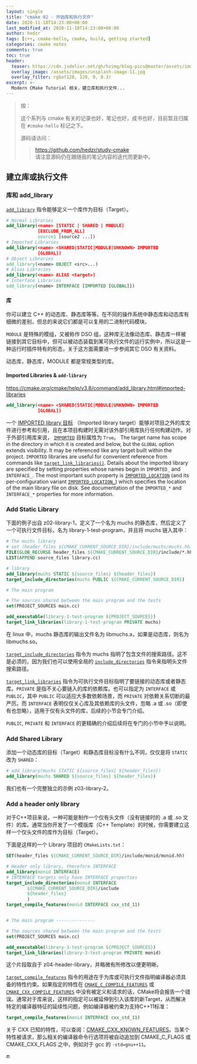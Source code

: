```yaml
---
layout: single
title: "cmake 02 - 开始库和执行文件"
date: 2020-11-18T14:23:00+08:00
last_modified_at: 2020-11-18T14:23:00+08:00
author: hedzr
tags: [c++, cmake-hello, cmake, build, getting started]
categories: cmake notes
comments: true
toc: true
header:
  teaser: https://cdn.jsdelivr.net/gh/hzimg/blog-pics@master/assets/images/unsplash-image-11.jpg
  overlay_image: /assets/images/unsplash-image-11.jpg
  overlay_filter: rgba(128, 128, 0, 0.3)
excerpt: >-
  Modern CMake Tutorial 相关，建立库和执行文件...
---
```


> 按：
>
> 这个系列与 cmake 有关的记录也好，笔记也好，成书也好，目前暂且归属在 `#cmake-hello` 标记之下。
>
> 源码请访问：
>
> > https://github.com/hedzr/study-cmake  
> > 请注意源码仍在跟随我的笔记内容的迭代而更新中。

## 建立库或执行文件

### 库和 add_library

[`add_library`](https://cmake.org/cmake/help/v3.8/command/add_library.html) 指令能够定义一个库作为目标（Target）。

```cmake
# Normal Libraries
add_library(<name> [STATIC | SHARED | MODULE]
            [EXCLUDE_FROM_ALL]
            source1 [source2 ...])
# Imported Libraries
add_library(<name> <SHARED|STATIC|MODULE|UNKNOWN> IMPORTED
            [GLOBAL])
# Object Libraries
add_library(<name> OBJECT <src>...)
# Alias Libraries
add_library(<name> ALIAS <target>)
# Interface Libraries
add_library(<name> INTERFACE [IMPORTED [GLOBAL]])
```

#### 库

你可以建立 C++ 的动态库、静态库等等。在不同的操作系统中静态库和动态库有细微的差别，但总的来说它们都是可以复用的二进制代码模块。

`MODULE` 是特殊的模组，又被称作 DSO 组，这种库无法像动态库、静态库一样被链接到其它目标中，但可以被动态装载到某可执行文件的运行实例中，所以这是一种运行时插件特有的形态，关于这方面需要进一步参阅其它 DSO 有关资料。

动态库，静态库，MODULE 都是常规类型的库。

#### Imported Libraries & `add-library`

https://cmake.org/cmake/help/v3.8/command/add_library.html#imported-libraries

```cmake
add_library(<name> <SHARED|STATIC|MODULE|UNKNOWN> IMPORTED
            [GLOBAL])
```

一个 [IMPORTED library 目标](https://cmake.org/cmake/help/v3.8/manual/cmake-buildsystem.7.html#imported-targets) （Imported library target）能够对项目之外的库文件进行参考和引用，且在本项目构建时无需对该外部引用库执行任何构建动作。对于外部引用库来说， [`IMPORTED`](https://cmake.org/cmake/help/v3.8/prop_tgt/IMPORTED.html#prop_tgt:IMPORTED) 目标属性为 `True`。 The target name has scope in the directory in which it is created and below, but the `GLOBAL` option extends visibility. It may be referenced like any target built within the project. `IMPORTED` libraries are useful for convenient reference from commands like [`target_link_libraries()`](https://cmake.org/cmake/help/v3.8/command/target_link_libraries.html#command:target_link_libraries). Details about the imported library are specified by setting properties whose names begin in `IMPORTED_` and `INTERFACE_`. The most important such property is [`IMPORTED_LOCATION`](https://cmake.org/cmake/help/v3.8/prop_tgt/IMPORTED_LOCATION.html#prop_tgt:IMPORTED_LOCATION) (and its per-configuration variant [`IMPORTED_LOCATION_`](https://cmake.org/cmake/help/v3.8/prop_tgt/IMPORTED_LOCATION_CONFIG.html#prop_tgt:IMPORTED_LOCATION_)) which specifies the location of the main library file on disk. See documentation of the `IMPORTED_*` and `INTERFACE_*` properties for more information.

### Add Static Library

下面的例子出自 z02-library-1，定义了一个名为 muchs 的静态库，然后定义了一个可执行文件目标，名为 library-1-test-program，并且将 muchs 链入其中：

```cmake
# The muchs library
# set (header_files ${CMAKE_CURRENT_SOURCE_DIR}/include/muchs/muchs.hh)
FILE(GLOB_RECURSE header_files ${CMAKE_CURRENT_SOURCE_DIR}/include/*.hh)
LIST(APPEND source_files library.cc)

# library
add_library(muchs STATIC ${source_files} ${header_files})
target_include_directories(muchs PUBLIC ${CMAKE_CURRENT_SOURCE_DIR})

# The main program

# The sources shared between the main program and the tests
set(PROJECT_SOURCES main.cc)

add_executable(library-1-test-program ${PROJECT_SOURCES})
target_link_libraries(library-1-test-program PRIVATE muchs)
```

在 linux 中，muchs 静态库的输出文件名为 libmuchs.a，如果是动态库，则名为 libmuchs.so。

[`target_include_directories`](https://cmake.org/cmake/help/v3.8/command/target_include_directories.html) 指令为 muchs 指明了包含文件的搜索路径。这不是必须的，因为我们也可以使用全局的 [`include_directories`](https://cmake.org/cmake/help/v3.8/command/include_directories.html) 指令来指明头文件搜索路径。

[`target_link_libraries`](https://cmake.org/cmake/help/v3.8/command/target_link_libraries.html) 指令为可执行文件目标指明了要链接的动态库或者静态库。`PRIVATE` 是指不关心要链入的库的依赖库。也可以指定为 `INTERFACE` 或 `PUBLIC`，其中 `PUBLIC` 可以适应大多数依赖场景，而 `PRIVATE` 对依赖关系切断的最严厉。而 `INTERFACE` 表明仅仅关心库及其依赖库的头文件，忽略 .a 或 .so（即使有也忽略），适用于仅有头文件的库，后续的小节会专门介绍。

`PUBLIC`, `PRIVATE` 和 `INTERFACE` 的更精确的介绍后续将在专门的小节中予以说明。

### Add Shared Library

添加一个动态库的目标（Target）和静态库目标没有什么不同，仅仅是将 `STATIC` 改为 `SHARED`：

```cmake
# add_library(muchs STATIC ${source_files} ${header_files})
add_library(muchs SHARED ${source_files} ${header_files})
```

我们也有一个完整独立的示例 z03-library-2。

### Add a header only library

对于C++项目来说，一种可能是制作一个仅有头文件（没有链接时的 .a 或 .so 文件）的库。通常当你开发了一个模版库（C++ Template）的时候，你需要建立这样一个仅头文件的库作为目标（Target）。

下面是这样的一个 Library 项目的 `CMakeLists.txt`：

```cmake
SET(header_files ${CMAKE_CURRENT_SOURCE_DIR}/include/monid/monid.hh)

# Header only library, therefore INTERFACE
add_library(monid INTERFACE)
# INTERFACE targets only have INTERFACE properties
target_include_directories(monid INTERFACE
        ${CMAKE_CURRENT_SOURCE_DIR}/include
        ${header_files}
        )
target_compile_features(monid INTERFACE cxx_std_11)


# The main program ---------------

# The sources shared between the main program and the tests
set(PROJECT_SOURCES main.cc)

add_executable(library-3-test-program ${PROJECT_SOURCES})
target_link_libraries(library-3-test-program PRIVATE monid)
```

这个片段取自于 z04-header-library，并略微有所修改以便更明晰。

[`target_compile_features`](https://cmake.org/cmake/help/v3.8/command/target_compile_features.html) 指令的用途在于为库或可执行文件指明编译器必须具备的特性约束。如果指定的特性在 [`CMAKE_C_COMPILE_FEATURES`](https://cmake.org/cmake/help/v3.8/variable/CMAKE_C_COMPILE_FEATURES.html#variable:CMAKE_C_COMPILE_FEATURES) 或 [`CMAKE_CXX_COMPILE_FEATURES`](https://cmake.org/cmake/help/v3.8/variable/CMAKE_CXX_COMPILE_FEATURES.html#variable:CMAKE_CXX_COMPILE_FEATURES) 中没有被定义和请求的话，CMake将会报告一个错误。通常对于库来说，这样的指定可以被延伸到引入该库的新Target，从而解决特定的编译器特征的延续性问题，例如编译器被约束为支持C++11标准：

```cmake
target_compile_features(monid INTERFACE cxx_std_11)
```

关于 CXX 已知的特性，可以查阅：[CMAKE_CXX_KNOWN_FEATURES](https://cmake.org/cmake/help/v3.8/prop_gbl/CMAKE_CXX_KNOWN_FEATURES.html#prop_gbl:CMAKE_CXX_KNOWN_FEATURES)。当某个特性被请求，那么相关的编译器命令行选项将被自动追加到 CMAKE_C_FLAGS 或 CMAKE_CXX_FLAGS 之中，例如对于 gcc 的 `-std=gnu++11`。

🔚
